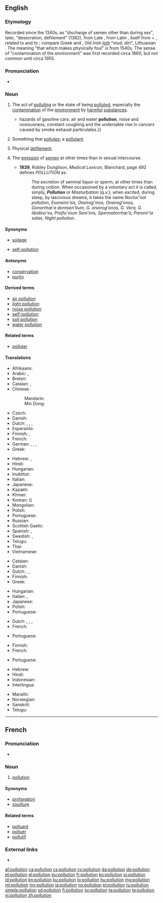 {{also|Pollution}}
==English==
{{wikipedia}}

===Etymology===
Recorded since the 1340s, as "discharge of semen other than during sex", later, "desecration, defilement" (1382), from Late {{etyl|la|en}} {{l|la|pollutio||defilement}}, from Latin {{l|la|polluere||to soil, defile, contaminate}}, itself from {{l|la|por-||before}} + {{l|la|-luere||to smear}}, related to {{l|la|lutum||mud}} and to {{l|la|lues||filth}}; compare Greek {{l|grc|||filth, dirt, disgrace}} and {{l|grc|||rubbish, refuse}}, Old Irish ''[[loth]]'' "mud, dirt", Lithuanian {{l|lt|lutynas||pool, puddle}}. The meaning "that which makes physically foul" is from 1540s. The sense of "contamination of the environment" was first recorded circa 1860, but not common until circa 1955.

===Pronunciation===
* {{audio|En-uk-pollution.ogg|Audio (UK)|lang=en}}

===Noun===
{{en-noun}}

# The act of [[polluting]] or the state of being [[polluted]], especially the [[contamination]] of the [[environment]] by [[harmful]] [[substance]]s.
#* {{quote-book|year=2006|author=[[w:Edwin Black|Edwin Black]]|title=Internal Combustion
|chapter=1|url=http://openlibrary.org/works/OL4103950W
|passage=If successful, Edison and Ford—in 1914—would move society away from the{{...}}hazards of gasoline cars: air and water '''pollution''', noise and noxiousness, constant coughing and the undeniable rise in cancers caused by smoke exhaust particulates.}}
#: {{ux|en|Nobody visits the river any more because of all the '''pollution'''.}}
# Something that [[pollute]]s; a [[pollutant]].
# {{label|en|archaic}} Physical [[defilement]].
# {{label|en|medicine|obsolete}} The [[emission]] of [[semen]] at other times than in sexual intercourse.
#* '''1839''', Robley Dunglison, ''Medical Lexicon'', Blanchard, page 492 defines ''POLLUTION'' as:
#*: The excretion of seminal liquor or sperm, at other times than during coition. When occasioned by a voluntary act it is called, simply, '''''Pollution''''' or ''Masturbation'' (q.v.); when excited, during sleep, by lascivious dreams, it takes the name ''Noctur'nal pollution, Exoneiro'sis, Oneirog'mos, Oneirog'onos, Gonorrhœ'a dormien'tium, G. oneirog'onos, G. Vera, G. libidino'sa, Proflu'vium Sem'inis, Spermatorrhœ'a, Paronir'ia salax, Night pollution.''

====Synonyms====
* [[soilage]]
* {{sense|masturbation}} [[self-pollution]]

====Antonyms====
* [[conservation]]
* [[purity]]

====Derived terms====
* [[air pollution]]
* [[light pollution]]
* [[noise pollution]]
* [[self-pollution]]
* [[soil pollution]]
* [[water pollution]]

====Related terms====
* [[polluter]]

====Translations====
{{trans-top|the contamination of the environment by harmful substances}}
* Afrikaans: {{t+|af|omgewingsbesoedeling}}
* Arabic: {{t|ar|تَلْوِيث|m}}, {{t|ar|تَلَوُّث|m}}
* Breton: {{t|br|saotradur|m}}
* Catalan: {{t|ca|contaminació|f}}, {{t|ca|pol·lució|f}}
* Chinese:
*: Mandarin: {{t+|cmn|污染|tr=wūrǎn|sc=Hani}}
*: Min Dong: {{t|cdo|污染|tr=wu nian|sc=Hani}}
* Czech: {{t|cs|znečištění}}
* Danish: {{t|da|forurening|c}}
* Dutch: {{t+|nl|vervuiling|f}}, {{t|nl|milieuverontreiniging|f}}, {{t|nl|pollutie|f}}, {{t+|nl|milieuvervuiling|f}}
* Esperanto: {{t|eo|poluado}}
* Finnish: {{t+|fi|saastuminen}} {{qualifier|state}}, {{t+|fi|saastuttaminen}} {{qualifier|act}}
* French: {{t+|fr|pollution|f}}
* German: {{t+|de|Verunreinigung|f}}, {{t|de|Verschmutzung|f}}, {{t+|de|Umweltverschmutzung|f}}, {{t|de|Pollution|f}}
* Greek: {{t+|el|μόλυνση|f}}
{{trans-mid}}
* Hebrew: {{t+|he|זיהום|tr=zeehoom|sc=Hebr}}, {{t+|he|זיהום|tr=zeehoom|sc=Hebr}}
* Hindi: {{t|hi|प्रदूषण|m|tr=pradūṣaṇ|sc=Deva}}
* Hungarian: {{t+|hu|környezetszennyezés}}
* Inuktitut: {{t|iu|ᐃᑖᖏᔭᖅᑐᖅ|tr=itānggijaqtuq|sc=Cans}}
* Italian: {{t+|it|inquinamento|m}}
* Japanese: {{t+|ja|汚染|tr=おせん, osen}}
* Kazakh: {{t|kk|ластау|sc=Cyrl}}
* Khmer: {{t|km|ការបំពុល|tr=kaa bɑmpul|sc=Khmr}}
* Korean: {{t+|ko|오염|sc=Kore}} ({{t+|ko|汚染|sc=Kore}})
* Mongolian: {{t-needed|mn}}
* Polish: {{t+|pl|zanieczyszczenie|n}}
* Portuguese: {{t+|pt|poluição|f}}
* Russian: {{t+|ru|загрязне́ние|n}}
* Scottish Gaelic: {{t|gd|truailleadh|m}}
* Spanish: {{t|es|polución|f}}, {{t+|es|contaminación|f}}
* Swedish: {{t|sv|miljöförstöring|c}}, {{t+|sv|förorening|c}}
* Telugu: {{t+|te|కాలుష్యం|tr=kaalushyam}}
* Thai: {{t|th|มลภาวะ|tr=monpaawá|sc=Thai}}
* Vietnamese: {{t+|vi|ô nhiễm|alt=sự ô nhiễm}}
{{trans-bottom}}

{{trans-top|something that pollutes; pollutant}}
* Catalan: {{t|ca|pol·luent|m}}
* Danish: {{t|da|forurening|c}}
* Dutch: {{t+|nl|vervuiling|f}}, {{t|nl|milieuverontreiniging|f}}, {{t|nl|pollutie|f}}
* Finnish: {{t+|fi|saaste}}
* Greek: {{t+|el|ρύπανση|f}}
{{trans-mid}}
* Hungarian: {{t+|hu|szennyeződés}}
* Italian: {{t-check|it|[[sostanza]] [[inquinante]]|f}} {{attention|it|2=was "[[sostanza]] [[inquinante]]" - assumed sum-of-parts; if an idiom, remove the wikilinks to the individual words. see [[User:Kephir/gadgets/xte#Translation_fixing]]}}, {{t+|it|inquinante|m}}
* Japanese: {{t|ja|汚染物質|tr=osen-busshitsu}}
* Polish: {{t+|pl|zanieczyszczenie|n}}
* Portuguese: {{t|pt|poluente|m}}
{{trans-bottom}}

{{trans-top|archaic: physical defilement}}
* Dutch: {{t|nl|bezoedeling|f}}, {{t|nl|milieuverontreiniging|f}}, {{t|nl|pollutie|f}}, {{t+|nl|smet|m}}
* French: {{t+|fr|défilement|m}}
{{trans-mid}}
* Portuguese: {{t+|pt|poluição|f}}
{{trans-bottom}}

{{trans-top|medicine, obsolete: emission of semen at other times than in sexual intercourse}}
* Finnish: {{t+|fi|itsesaastutus}} {{qualifier|masturbation}}
* French: {{t+|fr|pollution|f}}
{{trans-mid}}
* Portuguese: {{t|pt|polução|f}}
{{trans-bottom}}

{{checktrans-top}}
* Hebrew: {{t-check|he|זיהום|sc=Hebr}}
* Hindi: {{t-check|hi|प्रदुषण|tr=''praduśan''|sc=Deva}}
* Indonesian: {{t-check|id|Polusi}}
* Interlingua: {{t-check|ia|pollution}}
{{trans-mid}}
* Marathi: {{t-check|mr|प्रदुषण|tr=praduśan|sc=Deva}}
* Norwegian: {{t-check|no|forurensning}}
* Sanskrit: {{t-check|sa|प्रदुषण|tr=praduśan|sc=Deva}}
* Telugu: {{t-check|te|కాలుష్యం|tr=kaalushyaM|sc=Telu}}
{{trans-bottom}}

----

==French==

===Pronunciation===
* {{audio|Fr-pollution.ogg|Audio|lang=fr}}

===Noun===
{{fr-noun|f}}

# [[#English|pollution]]

====Synonyms====
* [[profanation]]
* [[souillure]]

====Related terms====
* [[polluant]] {{g|m}}
* [[polluer]] {{g|m}}
* [[pollutif]]

===External links===
* {{R:TLFi}}

[[af:pollution]]
[[ca:pollution]]
[[cs:pollution]]
[[cy:pollution]]
[[da:pollution]]
[[de:pollution]]
[[et:pollution]]
[[el:pollution]]
[[eu:pollution]]
[[fr:pollution]]
[[ko:pollution]]
[[io:pollution]]
[[id:pollution]]
[[kn:pollution]]
[[ku:pollution]]
[[lo:pollution]]
[[hu:pollution]]
[[mg:pollution]]
[[ml:pollution]]
[[my:pollution]]
[[ja:pollution]]
[[no:pollution]]
[[pl:pollution]]
[[ru:pollution]]
[[simple:pollution]]
[[sd:pollution]]
[[fi:pollution]]
[[sv:pollution]]
[[ta:pollution]]
[[te:pollution]]
[[vi:pollution]]
[[zh:pollution]]